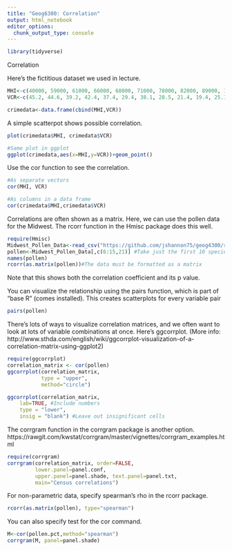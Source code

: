 ```yaml
---
title: "Geog6300: Correlation"
output: html_notebook
editor_options: 
  chunk_output_type: console
---
```


```r
library(tidyverse)
```


Correlation

Here's the fictitious dataset we used in lecture.
```r
MHI<-c(40000, 59000, 61000, 66000, 68000, 71000, 78000, 82000, 89000, 103000, 104000,113000, 129000, 141000,156000)
VCR<-c(45.2, 44.6, 39.2, 42.4, 37.4, 29.4, 38.1, 28.5, 21.4, 19.4, 25.1, 28.5, 22.5, 17.3, 13.5)

crimedata<-data.frame(cbind(MHI,VCR))
```


A simple scatterpot shows possible correlation.

```r
plot(crimedata$MHI, crimedata$VCR)

#Same plot in ggplot
ggplot(crimedata,aes(x=MHI,y=VCR))+geom_point()
```

Use the cor function to see the correlation.

```r
#As separate vectors
cor(MHI, VCR)

#As columns in a data frame
cor(crimedata$MHI,crimedata$VCR)
```


Correlations are often shown as a matrix. Here, we can use the pollen data for the Midwest. The rcorr function in the Hmisc package does this well.

```r
require(Hmisc)
Midwest_Pollen_Data<-read_csv("https://github.com/jshannon75/geog4300/raw/master/data/Midwest_Pollen_Data.csv")
pollen<-Midwest_Pollen_Data[,c(6:15,21)] #Take just the first 10 species
names(pollen)
rcorr(as.matrix(pollen))#The data must be formatted as a matrix
```

Note that this shows both the correlation coefficient and its p value.

You can visualize the relationship using the pairs function, which is part of "base R" (comes installed). This creates scatterplots for every variable pair
```r
pairs(pollen)
```

There's lots of ways to visualize correlation matrices, and we often want to look at lots of variable combinations at once. Here's ggcorrplot. (More info: http://www.sthda.com/english/wiki/ggcorrplot-visualization-of-a-correlation-matrix-using-ggplot2)

```r
require(ggcorrplot)
correlation_matrix <- cor(pollen)
ggcorrplot(correlation_matrix, 
           type = "upper", 
           method="circle")

ggcorrplot(correlation_matrix,
    lab=TRUE, #Include numbers
    type = "lower", 
    insig = "blank") #Leave out insignificant cells
```

The corrgram function in the corrgram package is another option. https://rawgit.com/kwstat/corrgram/master/vignettes/corrgram_examples.html

```r
require(corrgram)
corrgram(correlation_matrix, order=FALSE,
         lower.panel=panel.conf,
         upper.panel=panel.shade, text.panel=panel.txt,
         main="Census correlations")
```


For non-parametric data, specify spearman's rho in the rcorr package.
```r
rcorr(as.matrix(pollen), type="spearman")
```

You can also specify test for the cor command.
```r
M<-cor(pollen.pct,method="spearman")
corrgram(M, panel=panel.shade)
```



